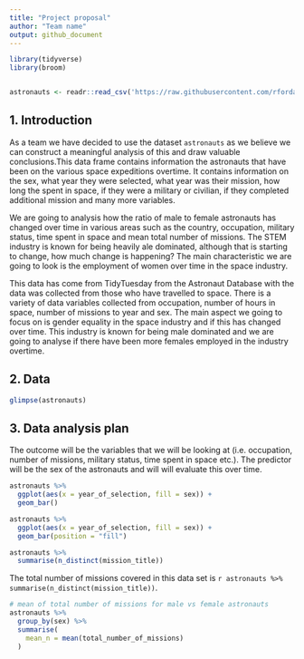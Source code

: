 ```yaml
---
title: "Project proposal"
author: "Team name"
output: github_document
---
```


```r
library(tidyverse)
library(broom)


astronauts <- readr::read_csv('https://raw.githubusercontent.com/rfordatascience/tidytuesday/master/data/2020/2020-07-14/astronauts.csv')

```

## 1. Introduction
As a team we have decided to use the dataset `astronauts` as we believe we can construct a meaningful analysis of this and draw valuable conclusions.This data frame contains information the astronauts that have been on the various space expeditions overtime. It contains information on the sex, what year they were selected, what year was their mission, how long the spent in space, if they were a military or civilian, if they completed additional mission and many more variables. 

We are going to analysis how the ratio of male to female astronauts has changed over time in various areas such as the country, occupation, military status, time spent in space and mean total number of missions. The STEM industry is known for being heavily ale dominated, although that is starting to change, how much change is happening? The main characteristic we are going to look is the employment of women over time in the space industry. 

This data has come from TidyTuesday from the Astronaut Database with the data was collected from those who have travelled to space. There is a variety of data variables collected from occupation, number of hours in space, number of missions to year and sex. 
The main aspect we going to focus on is gender equality in  the space industry and if this has changed over time. This industry is known for being male dominated and we are going to analyse if there have been more females employed in the industry overtime. 



## 2. Data
```r
glimpse(astronauts)
```


## 3. Data analysis plan

The outcome will be the variables that we will be looking at (i.e. occupation, number of missions, military status, time spent in space etc.). The predictor will be the sex of the astronauts and will will evaluate this over time. 

```r
astronauts %>%
  ggplot(aes(x = year_of_selection, fill = sex)) + 
  geom_bar()

astronauts %>%
  ggplot(aes(x = year_of_selection, fill = sex)) + 
  geom_bar(position = "fill")

```


```r
astronauts %>%
  summarise(n_distinct(mission_title))
```

The total number of missions covered in this data set is `r astronauts %>% summarise(n_distinct(mission_title))`.



```r
# mean of total number of missions for male vs female astronauts
astronauts %>%
  group_by(sex) %>%
  summarise(
    mean_n = mean(total_number_of_missions)
  ) 
```

